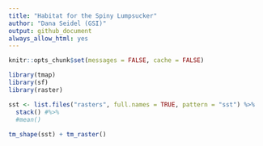 ```yaml
---
title: "Habitat for the Spiny Lumpsucker"
author: "Dana Seidel (GSI)"
output: github_document
always_allow_html: yes
---
```


```r
knitr::opts_chunk$set(messages = FALSE, cache = FALSE)
```

```r
library(tmap)
library(sf)
library(raster)
```

```r
sst <- list.files("rasters", full.names = TRUE, pattern = "sst") %>%
  stack() #%>%
  #mean()
  
tm_shape(sst) + tm_raster()
```

```r
```
